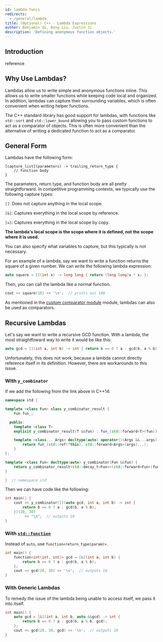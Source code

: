 ```yaml
---
id: lambda-funcs
redirects:
  - /general/lambda
title: (Optional) C++ - Lambda Expressions
author: Benjamin Qi, Dong Liu, Justin Ji
description: 'Defining anonymous function objects.'
---
```


## Introduction

<Resources>
	<Resource
		source="CPP"
		url="https://en.cppreference.com/w/cpp/language/lambda"
		title="Lambda expressions"
	>
		reference
	</Resource>
	<Resource
		source="UMich"
		url="http://www.umich.edu/~eecs381/handouts/Lambda.pdf"
		title="Using C++ Lambdas"
		starred
	 />
	<Resource
		source="SO"
		url="https://stackoverflow.com/questions/7627098/what-is-a-lambda-expression-in-c11"
		title="What is a lambda expression in C++11?"
	 />
	<Resource
		source="Microsoft"
		url="https://docs.microsoft.com/en-us/cpp/cpp/lambda-expressions-in-cpp?view=vs-2019"
		title="Lambda Expressions in C++"
	 />
</Resources>

<Resources title="FAQ">
	<Resource
		source="SO"
		url="https://stackoverflow.com/questions/41121441/type-of-a-lambda-function-using-auto"
		title="Type of a lambda function using auto?"
	 />
	<Resource
		source="SO"
		url="https://stackoverflow.com/questions/11323811/what-is-meant-by-retain-state-in-c"
		title="What is meant by 'retain state' in c++?"
	 />
</Resources>

## Why Use Lambdas?
Lambdas allow us to write simple and anonymous functions inline.
This allows us to write smaller functions while keeping code local and
organized. In addition, lambdas can capture their surrounding variables, which
is often convenient when writing helper functions.

The C++ standard library has good support for lambdas, with functions
like `std::sort` and `std::lower_bound` allowing you to pass custom functions
to act as a comparator of objects. This is often more convenient than the 
alternative of writing a dedicated function to act as a comparator.

## General Form
Lambdas have the following form:

```
[capture_list](parameters) -> trailing_return_type {
	// function body
}
```

The parameters, return type, and function body are all pretty straightforward.
In competitive programming contexts, we typically use the following capture types:

`[]`: Does not capture anything in the local scope.

`[&]`: Captures everything in the local scope by reference.

`[=]`: Captures everything in the local scope by copy.

**The lambda's local scope is the scope where it is defined, not the scope where it is
used.**

You can also specify what variables to capture, but this typically is not necessary.

For an example of a lambda, say we want to write a function returns the square
of a given number. We can write the following lambda expression:

```cpp
auto square = [](int x) -> long long { return (long long)x * x; };
```

Then, you can call the lambda like a normal function.
```cpp
cout << square(10) << '\n';  // prints out 100
```

As mentioned in the [custom comparator module](/silver/sorting-custom?lang=cpp)
module, lambdas can also be used as comparators.

## Recursive Lambdas

Let's say we want to write a recursive GCD function. With a lambda, the most
straightfoward way to write it would be like this:

```cpp
auto gcd = [](int a, int b) -> int { return b == 0 ? a : gcd(b, a % b); };
```

Unfortunately, this does not work, because a lambda cannot directly reference
itself in its definition. However, there are workarounds to this issue.

### With `y_combinator`

<Resources>
	<Resource
		source="open-std"
		url="http://www.open-std.org/jtc1/sc22/wg21/docs/papers/2016/p0200r0.html"
		title="Y Combinator Proposal"
		starred
	 />
	<Resource
		source="RIP Tutorial"
		url="https://riptutorial.com/cplusplus/example/8508/recursive-lambdas"
		title="Recursive Lambdas"
	 />
</Resources>

If we add the following from the link above in C++14:

```cpp
namespace std {

template <class Fun> class y_combinator_result {
	Fun fun_;

  public:
	template <class T>
	explicit y_combinator_result(T &&fun) : fun_(std::forward<T>(fun)) {}

	template <class... Args> decltype(auto) operator()(Args &&...args) {
		return fun_(std::ref(*this), std::forward<Args>(args)...);
	}
};

template <class Fun> decltype(auto) y_combinator(Fun &&fun) {
	return y_combinator_result<std::decay_t<Fun>>(std::forward<Fun>(fun));
}

}  // namespace std
```

Then we can have code like the following:

```cpp
int main() {
	cout << y_combinator([](auto gcd, int a, int b) -> int {
		return b == 0 ? a : gcd(b, a % b);
	})(20, 30)
	     << "\n";  // outputs 10
}
```

### With [`std::function`](https://en.cppreference.com/w/cpp/utility/functional/function)

Instead of `auto`, use `function<return_type(param)>`.

```cpp
int main() {
	function<int(int, int)> gcd = [&](int a, int b) {
		return b == 0 ? a : gcd(b, a % b);
	};
	cout << gcd(20, 30) << '\n';  // outputs 10
}
```

### With Generic Lambdas
To remedy the issue of the lambda being unable to access itself, we pass it 
into itself.

```cpp
int main() {
	auto gcd = [&](int a, int b, auto &&gcd) -> int {
		return b == 0 ? a : gcd(b, a % b, gcd);
	};
	cout << gcd(20, 30, gcd) << '\n';  // outputs 10
}
```
